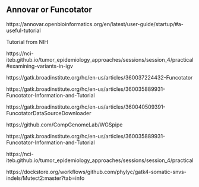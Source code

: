 ## Annovar or Funcotator

https://annovar.openbioinformatics.org/en/latest/user-guide/startup/#a-useful-tutorial

Tutorial from NIH

https://nci-iteb.github.io/tumor_epidemiology_approaches/sessions/session_4/practical#examining-variants-in-igv


https://gatk.broadinstitute.org/hc/en-us/articles/360037224432-Funcotator

https://gatk.broadinstitute.org/hc/en-us/articles/360035889931-Funcotator-Information-and-Tutorial

https://gatk.broadinstitute.org/hc/en-us/articles/360040509391-FuncotatorDataSourceDownloader

https://github.com/CompGenomeLab/WGSpipe

https://gatk.broadinstitute.org/hc/en-us/articles/360035889931-Funcotator-Information-and-Tutorial

https://nci-iteb.github.io/tumor_epidemiology_approaches/sessions/session_4/practical

https://dockstore.org/workflows/github.com/phylyc/gatk4-somatic-snvs-indels/Mutect2:master?tab=info